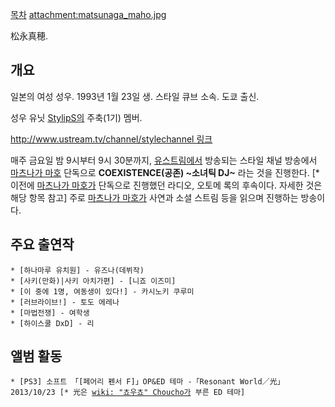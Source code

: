[[목차]]
attachment:matsunaga_maho.jpg

松永真穂.
== 개요 ==

일본의 여성 성우. 1993년 1월 23일 생. 스타일 큐브 소속. 도쿄 출신.

성우 유닛 [[StylipS]]의 주축(1기) 멤버.

[[http://www.ustream.tv/channel/stylechannel 링크]]

매주 금요일 밤 9시부터 9시 30분까지, [[유스트림]]에서 방송되는 스타일 채널 방송에서 [[마츠나가 마호]] 단독으로 '''COEXISTENCE(공존) ~소녀틱 DJ~''' 라는 것을 진행한다. [* 이전에 [[마츠나가 마호]]가 단독으로 진행했던 라디오, 오토메 록의 후속이다. 자세한 것은 해당 항목 참고] 주로 [[마츠나가 마호]]가 사연과 소셜 스트림 등을 읽으며 진행하는 방송이다.

== 주요 출연작 ==

 * [하나마루 유치원] - 유즈나(데뷔작)
 * [사키(만화)|사키 아치가편] - [니죠 이즈미]
 * [이 중에 1명, 여동생이 있다!] - 카시노키 쿠루미
 * [러브라이브!] - 토도 에레나
 * [마법전쟁] - 여학생
 * [하이스쿨 DxD] - 리
 
== 앨범 활동 ==
 * [PS3] 소프트 「[페어리 펜서 F]」OP&ED 테마 -「Resonant World／光」2013/10/23 [* 光은 [[wiki: "쵸우쵸" Choucho]]가 부른 ED 테마]
